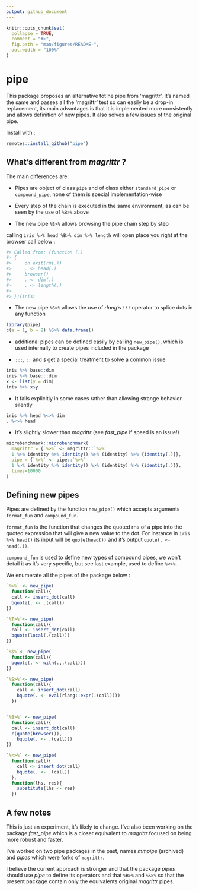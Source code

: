 ```yaml
---
output: github_document
---
```


<!-- README.md is generated from README.Rmd. Please edit that file -->

```r
knitr::opts_chunk$set(
  collapse = TRUE,
  comment = "#>",
  fig.path = "man/figures/README-",
  out.width = "100%"
)
```

# pipe

This package proposes an alternative tot he pipe from 'magrittr'. 
It's named the same and passes all the 'magrittr' test so can easily be a drop-in
replacement, its main advantages is that it is implemented more consistently and allows definition of new pipes. It also solves a few issues of the original pipe. 

Install with :

``` r
remotes::install_github("pipe")
```
## What's different from *magrittr* ?

The main differences are:

* Pipes are object of class `pipe` and of class either `standard_pipe` or `compound_pipe`, none of them is special implementation-wise

* Every step of the chain is executed in the same environment, as can be seen
 by the use of `%B>%` above
 
* The new pipe `%B>%` allows browsing the pipe chain step by step

calling `iris %>% head %B>% dim %>% length` will open place you right at the browser call below :

```r
#> Called from: (function (.) 
#> {
#>     on.exit(rm(.))
#>     . <- head(.)
#>     browser()
#>     . <- dim(.)
#>     . <- length(.)
#>     .
#> })(iris)
```

* The new pipe `%S>%` allows the use of *rlang*'s `!!!` operator to splice dots in
any function 

```r
library(pipe)
c(a = 1, b = 2) %S>% data.frame()
```

* additional pipes can be defined easily by calling `new_pipe()`, which is used
internally to create pipes included in the package

* `:::`, `::` and `$` get a special treatment to solve a common issue

```r
iris %>% base::dim
iris %>% base:::dim
x <- list(y = dim)
iris %>% x$y
```

* It fails explicitly in some cases rather than allowing strange behavior silently

```r
iris %>% head %<>% dim
. %<>% head
```


* It's slightly slower than *magrittr* (see *fast_pipe* if speed is an issue!)

```r
microbenchmark::microbenchmark(
  magrittr = {`%>%` <- magrittr::`%>%`
  1 %>% identity %>% identity() %>% (identity) %>% {identity(.)}},
  pipe = {`%>%` <- pipe::`%>%`
  1 %>% identity %>% identity() %>% (identity) %>% {identity(.)}},
  times=10000
)
```

## Defining new pipes

Pipes are defined by the function `new_pipe()` which accepts arguments `format_fun` and `compound_fun`.

`format_fun` is the function that changes the quoted rhs of a pipe into the quoted expression that will give a new value to the dot. For instance in `iris %>% head()` its input will be `quote(head())` and it's output `quote(. <- head(.))`.

`compound_fun` is used to define new types of compound pipes, we won't detail
it as it's very specific, but see last example, used to define `%<>%`.

We enumerate all the pipes of the package below :

```r
`%>%` <- new_pipe(
  function(call){
  call <- insert_dot(call)
  bquote(. <- .(call))
})

`%T>%`<- new_pipe(
  function(call){
  call <- insert_dot(call)
  bquote(local(.(call)))
})

`%$%`<- new_pipe(
  function(call){
  bquote(. <- with(.,.(call)))
})

`%S>%`<- new_pipe(
  function(call){
    call <- insert_dot(call)
    bquote(. <- eval(rlang::expr(.(call))))
  })


`%B>%` <- new_pipe(
  function(call){
  call <- insert_dot(call)
  c(quote(browser()),
    bquote(. <- .(call)))
})

`%<>%` <- new_pipe(
  function(call){
    call <- insert_dot(call)
    bquote(. <- .(call))
  },
  function(lhs, res){
    substitute(lhs <- res)
  })
```

## A few notes 

This is just an experiment, it's likely to change. I've also been working on the
package *fast_pipe* which is a closer equivalent to *magrittr* focused on
being more robust and faster.

I've worked on two pipe packages in the past, names *mmpipe* (archived) and *pipes*
which were forks of `magrittr`. 

I believe the current approach is stronger and that the package *pipes* should use *pipe* to define its operators and that `%B>%` and `%S>%` so that the present package contain only the equivalents original *magrittr* pipes.
